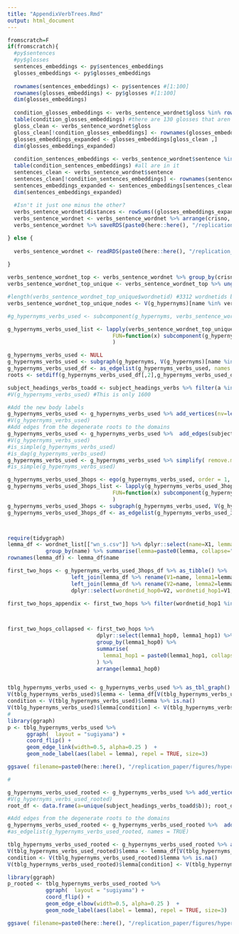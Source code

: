 ```yaml
---
title: "AppendixVerbTrees.Rmd"
output: html_document
---
```



```r

fromscratch=F
if(fromscratch){
  #py$sentences
  #py$glosses
  sentences_embeddings <- py$sentences_embeddings
  glosses_embeddings <- py$glosses_embeddings
  
  rownames(sentences_embeddings) <- py$sentences #[1:100]
  rownames(glosses_embeddings) <- py$glosses #[1:100]
  dim(glosses_embeddings)
  
  condition_glosses_embeddings <- verbs_sentence_wordnet$gloss %in% rownames(glosses_embeddings)
  table(condition_glosses_embeddings) #there are 130 glosses that aren't in there
  gloss_clean <- verbs_sentence_wordnet$gloss
  gloss_clean[!condition_glosses_embeddings] <- rownames(glosses_embeddings)[1] #just a placeholder need to kill after
  glosses_embeddings_expanded <- glosses_embeddings[gloss_clean ,]
  dim(glosses_embeddings_expanded)
  
  condition_sentences_embeddings <- verbs_sentence_wordnet$sentence %in% rownames(sentences_embeddings)
  table(condition_sentences_embeddings) #all are in it
  sentences_clean <- verbs_sentence_wordnet$sentence
  sentences_clean[!condition_sentences_embeddings] <- rownames(sentences_embeddings)[1] #just a placeholder need to kill after
  sentences_embeddings_expanded <- sentences_embeddings[sentences_clean ,]
  dim(sentences_embeddings_expanded)
  
  #Isn't it just one minus the other?
  verbs_sentence_wordnet$distances <- rowSums((glosses_embeddings_expanded-sentences_embeddings_expanded)^2)
  verbs_sentence_wordnet <- verbs_sentence_wordnet %>% arrange(crisno, sentence_number_int_aligned, token_id, distances)
  verbs_sentence_wordnet %>% saveRDS(paste0(here::here(), "/replication_paper/data/temp/verbs_sentence_wordnet.Rds"))

} else {
  
  verbs_sentence_wordnet <- readRDS(paste0(here::here(), "/replication_paper/data/temp/verbs_sentence_wordnet.Rds"))
  
}

verbs_sentence_wordnet_top <- verbs_sentence_wordnet %>% group_by(crisno, sentence_number_int_aligned, token_id) %>% filter(row_number()==1)
verbs_sentence_wordnet_top_unique <- verbs_sentence_wordnet_top %>% ungroup() %>% dplyr::select(lemma, wordnetid,tense, gloss) %>% group_by(lemma, wordnetid,tense, gloss) %>% count() %>% arrange(desc(n))

#length(verbs_sentence_wordnet_top_unique$wordnetid) #3312 wordnetids but only 2,470 have hyponyms
verbs_sentence_wordnet_top_unique_nodes <- V(g_hypernyms)[name %in% verbs_sentence_wordnet_top_unique$wordnetid]

#g_hypernyms_verbs_used <- subcomponent(g_hypernyms, verbs_sentence_wordnet_top_unique_nodes, mode = c("out"))

g_hypernyms_verbs_used_list <- lapply(verbs_sentence_wordnet_top_unique_nodes,
                                 FUN=function(x) subcomponent(g_hypernyms, x, mode = c("out"))$name
                                 )  

g_hypernyms_verbs_used <- NULL
g_hypernyms_verbs_used <- subgraph(g_hypernyms, V(g_hypernyms)[name %in% unlist(g_hypernyms_verbs_used_list )] )
g_hypernyms_verbs_used_df <- as_edgelist(g_hypernyms_verbs_used, names = TRUE)
roots <- setdiff(g_hypernyms_verbs_used_df[,2],g_hypernyms_verbs_used_df[,1])

subject_headings_verbs_toadd <- subject_headings_verbs %>% filter(a %in% roots) #I want to add these edges to the graph
#V(g_hypernyms_verbs_used) #This is only 1600

#Add the new body labels
g_hypernyms_verbs_used <- g_hypernyms_verbs_used %>% add_vertices(nv=length(unique(subject_headings_verbs_toadd$b)), name = unique(subject_headings_verbs_toadd$b))
#V(g_hypernyms_verbs_used)
#Add edges from the degenerate roots to the domains
g_hypernyms_verbs_used <- g_hypernyms_verbs_used %>%  add_edges(subject_headings_verbs_toadd %>% as.matrix() %>% t() %>% as.vector())
#V(g_hypernyms_verbs_used)
#is_simple(g_hypernyms_verbs_used)
#is_dag(g_hypernyms_verbs_used)
g_hypernyms_verbs_used <- g_hypernyms_verbs_used %>% simplify( remove.multiple = TRUE, remove.loops = TRUE)
#is_simple(g_hypernyms_verbs_used)

g_hypernyms_verbs_used_3hops <- ego(g_hypernyms_verbs_used, order = 1, nodes = V(g_hypernyms_verbs_used)[name %in% unique(subject_headings_verbs_toadd$b)], mode = c("all", "out","in"), mindist = 0)
g_hypernyms_verbs_used_3hops_list <- lapply(g_hypernyms_verbs_used_3hops,
                                 FUN=function(x) subcomponent(g_hypernyms_verbs_used, x, mode = c("all"))$name
                                 )  
g_hypernyms_verbs_used_3hops <- subgraph(g_hypernyms_verbs_used, V(g_hypernyms_verbs_used)[name %in% unlist(g_hypernyms_verbs_used_3hops_list )] )
g_hypernyms_verbs_used_3hops_df <- as_edgelist(g_hypernyms_verbs_used_3hops, names = TRUE)



require(tidygraph)
lemma_df <- wordnet_list[["wn_s.csv"]] %>% dplyr::select(name=X1, lemma=X3) %>% mutate(name=name %>% as.character) %>% 
            group_by(name) %>% summarise(lemma=paste0(lemma, collapse=";"))
rownames(lemma_df) <- lemma_df$name

first_two_hops <- g_hypernyms_verbs_used_3hops_df %>% as_tibble() %>% 
                    left_join(lemma_df %>% rename(V1=name, lemma1=lemma)) %>%
                    left_join(lemma_df %>% rename(V2=name, lemma2=lemma)) %>%
                    dplyr::select(wordnetid_hop0=V2, wordnetid_hop1=V1,lemma1_hop0=lemma2, lemma1_hop1=lemma1) 

first_two_hops_appendix <- first_two_hops %>% filter(wordnetid_hop1 %in% roots) %>% distinct() %>% arrange(lemma1_hop0,lemma1_hop1) %>% arrange(wordnetid_hop0,lemma1_hop1) %>% dplyr::select(wordnetid_hop0,lemma1_hop1)
  


first_two_hops_collapsed <- first_two_hops %>% 
                            dplyr::select(lemma1_hop0, lemma1_hop1) %>%
                            group_by(lemma1_hop0) %>%
                            summarise(
                              lemma1_hop1 = paste0(lemma1_hop1, collapse=" | ")
                            ) %>%
                            arrange(lemma1_hop0)


tblg_hypernyms_verbs_used <- g_hypernyms_verbs_used %>% as_tbl_graph()
V(tblg_hypernyms_verbs_used)$lemma <- lemma_df[V(tblg_hypernyms_verbs_used)$name,]$lemma
condition <- V(tblg_hypernyms_verbs_used)$lemma %>% is.na()
V(tblg_hypernyms_verbs_used)$lemma[condition] <- V(tblg_hypernyms_verbs_used)$name[condition]
#
library(ggraph)
p <- tblg_hypernyms_verbs_used %>% 
      ggraph(  layout = "sugiyama") + 
      coord_flip() +
      geom_edge_link(width=0.5, alpha=0.25 )  + 
      geom_node_label(aes(label = lemma), repel = TRUE, size=3)

ggsave( filename=paste0(here::here(), "/replication_paper/figures/hypernyms_plot.pdf"), plot=p, height=100,width =32,limitsize = FALSE)

#

g_hypernyms_verbs_used_rooted <- g_hypernyms_verbs_used %>% add_vertices(nv=1, name = "verbs")
#V(g_hypernyms_verbs_used_rooted)
root_df <- data.frame(a=unique(subject_headings_verbs_toadd$b)); root_df$b <- "verbs"

#Add edges from the degenerate roots to the domains
g_hypernyms_verbs_used_rooted <- g_hypernyms_verbs_used_rooted %>%  add_edges(root_df[,c('a','b')] %>% as.matrix() %>% t() %>% as.vector())
#as_edgelist(g_hypernyms_verbs_used_rooted, names = TRUE)

tblg_hypernyms_verbs_used_rooted <- g_hypernyms_verbs_used_rooted %>% as_tbl_graph()
V(tblg_hypernyms_verbs_used_rooted)$lemma <- lemma_df[V(tblg_hypernyms_verbs_used_rooted)$name,]$lemma
condition <- V(tblg_hypernyms_verbs_used_rooted)$lemma %>% is.na()
V(tblg_hypernyms_verbs_used_rooted)$lemma[condition] <- V(tblg_hypernyms_verbs_used_rooted)$name[condition]

library(ggraph)
p_rooted <- tblg_hypernyms_verbs_used_rooted %>% 
            ggraph(  layout = "sugiyama") + 
            coord_flip() +
            geom_edge_elbow(width=0.5, alpha=0.25 )  + 
            geom_node_label(aes(label = lemma), repel = TRUE, size=3)

ggsave( filename=paste0(here::here(), "/replication_paper/figures/hypernyms_rooted_plot.pdf"), plot=p_rooted, height=100,width =32,limitsize = FALSE)

```
